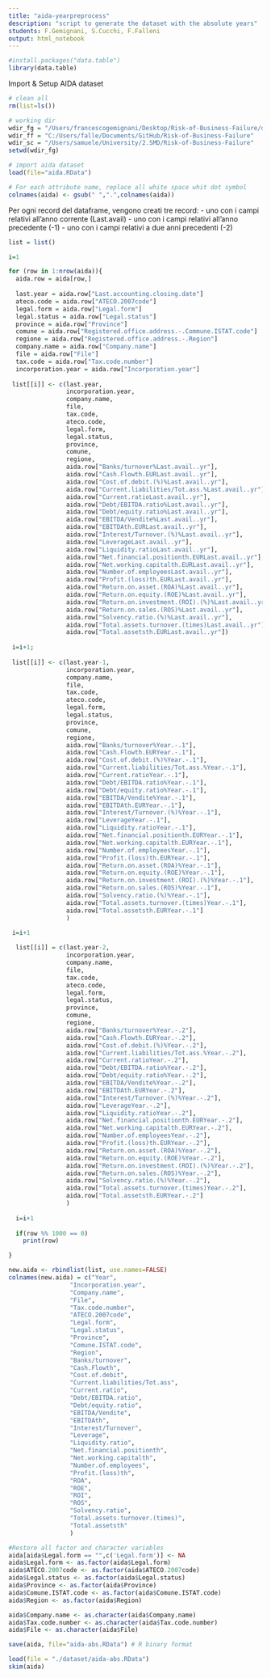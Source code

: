 ```yaml
---
title: "aida-yearpreprocess"
description: "script to generate the dataset with the absolute years"
students: F.Gemignani, S.Cucchi, F.Falleni
output: html_notebook
---
```


```r
#install.packages("data.table") 
library(data.table)
```

Import & Setup AIDA dataset
```r
# clean all
rm(list=ls())

# working dir
wdir_fg = "/Users/francescogemignani/Desktop/Risk-of-Business-Failure/dataset"
wdir_ff = "C:/Users/falle/Documents/GitHub/Risk-of-Business-Failure"
wdir_sc = "/Users/samuele/University/2.SMD/Risk-of-Business-Failure"
setwd(wdir_fg)

# import aida dataset
load(file="aida.RData")

# For each attribute name, replace all white space whit dot symbol
colnames(aida) <- gsub(" ",".",colnames(aida))
```

Per ogni record del dataframe, vengono creati tre record:
  - uno con i campi relativi all'anno corrente (Last.avail)
  - uno con i campi relativi all'anno precedente (-1)
  - uno con i campi relativi a due anni precedenti (-2)
```r
list = list()

i=1

for (row in 1:nrow(aida)){
  aida.row = aida[row,]
  
  last.year = aida.row["Last.accounting.closing.date"]
  ateco.code = aida.row["ATECO.2007code"]
  legal.form = aida.row["Legal.form"]
  legal.status = aida.row["Legal.status"]
  province = aida.row["Province"]
  comune = aida.row["Registered.office.address.-.Commune.ISTAT.code"]
  regione = aida.row["Registered.office.address.-.Region"]
  company.name = aida.row["Company.name"]
  file = aida.row["File"]
  tax.code = aida.row["Tax.code.number"]
  incorporation.year = aida.row["Incorporation.year"]
  
 list[[i]] <- c(last.year,
                incorporation.year,
                company.name,
                file,
                tax.code,
                ateco.code,
                legal.form,
                legal.status,
                province,
                comune,
                regione,
                aida.row["Banks/turnover%Last.avail..yr"],
                aida.row["Cash.Flowth.EURLast.avail..yr"],
                aida.row["Cost.of.debit.(%)%Last.avail..yr"],
                aida.row["Current.liabilities/Tot.ass.%Last.avail..yr"],
                aida.row["Current.ratioLast.avail..yr"],
                aida.row["Debt/EBITDA.ratio%Last.avail..yr"],
                aida.row["Debt/equity.ratio%Last.avail..yr"],
                aida.row["EBITDA/Vendite%Last.avail..yr"],
                aida.row["EBITDAth.EURLast.avail..yr"],
                aida.row["Interest/Turnover.(%)%Last.avail..yr"],
                aida.row["LeverageLast.avail..yr"],
                aida.row["Liquidity.ratioLast.avail..yr"],
                aida.row["Net.financial.positionth.EURLast.avail..yr"],
                aida.row["Net.working.capitalth.EURLast.avail..yr"],
                aida.row["Number.of.employeesLast.avail..yr"],
                aida.row["Profit.(loss)th.EURLast.avail..yr"],
                aida.row["Return.on.asset.(ROA)%Last.avail..yr"],
                aida.row["Return.on.equity.(ROE)%Last.avail..yr"],
                aida.row["Return.on.investment.(ROI).(%)%Last.avail..yr"],
                aida.row["Return.on.sales.(ROS)%Last.avail..yr"],
                aida.row["Solvency.ratio.(%)%Last.avail..yr"],
                aida.row["Total.assets.turnover.(times)Last.avail..yr"],
                aida.row["Total.assetsth.EURLast.avail..yr"])
 
 i=i+1;
 
 list[[i]] <- c(last.year-1,
                incorporation.year,
                company.name,
                file,
                tax.code,
                ateco.code,
                legal.form,
                legal.status,
                province,
                comune,
                regione,
                aida.row["Banks/turnover%Year.-.1"],
                aida.row["Cash.Flowth.EURYear.-.1"],
                aida.row["Cost.of.debit.(%)%Year.-.1"],
                aida.row["Current.liabilities/Tot.ass.%Year.-.1"],
                aida.row["Current.ratioYear.-.1"],
                aida.row["Debt/EBITDA.ratio%Year.-.1"],
                aida.row["Debt/equity.ratio%Year.-.1"],
                aida.row["EBITDA/Vendite%Year.-.1"],
                aida.row["EBITDAth.EURYear.-.1"],
                aida.row["Interest/Turnover.(%)%Year.-.1"],
                aida.row["LeverageYear.-.1"],
                aida.row["Liquidity.ratioYear.-.1"],
                aida.row["Net.financial.positionth.EURYear.-.1"],
                aida.row["Net.working.capitalth.EURYear.-.1"],
                aida.row["Number.of.employeesYear.-.1"],
                aida.row["Profit.(loss)th.EURYear.-.1"],
                aida.row["Return.on.asset.(ROA)%Year.-.1"],
                aida.row["Return.on.equity.(ROE)%Year.-.1"],
                aida.row["Return.on.investment.(ROI).(%)%Year.-.1"],
                aida.row["Return.on.sales.(ROS)%Year.-.1"],
                aida.row["Solvency.ratio.(%)%Year.-.1"],
                aida.row["Total.assets.turnover.(times)Year.-.1"],
                aida.row["Total.assetsth.EURYear.-.1"]
                )

 i=i+1
 
  list[[i]] = c(last.year-2,
                incorporation.year,
                company.name,
                file,
                tax.code,
                ateco.code,
                legal.form,
                legal.status,
                province,
                comune,
                regione,
                aida.row["Banks/turnover%Year.-.2"],
                aida.row["Cash.Flowth.EURYear.-.2"],
                aida.row["Cost.of.debit.(%)%Year.-.2"],
                aida.row["Current.liabilities/Tot.ass.%Year.-.2"],
                aida.row["Current.ratioYear.-.2"],
                aida.row["Debt/EBITDA.ratio%Year.-.2"],
                aida.row["Debt/equity.ratio%Year.-.2"],
                aida.row["EBITDA/Vendite%Year.-.2"],
                aida.row["EBITDAth.EURYear.-.2"],
                aida.row["Interest/Turnover.(%)%Year.-.2"],
                aida.row["LeverageYear.-.2"],
                aida.row["Liquidity.ratioYear.-.2"],
                aida.row["Net.financial.positionth.EURYear.-.2"],
                aida.row["Net.working.capitalth.EURYear.-.2"],
                aida.row["Number.of.employeesYear.-.2"],
                aida.row["Profit.(loss)th.EURYear.-.2"],
                aida.row["Return.on.asset.(ROA)%Year.-.2"],
                aida.row["Return.on.equity.(ROE)%Year.-.2"],
                aida.row["Return.on.investment.(ROI).(%)%Year.-.2"],
                aida.row["Return.on.sales.(ROS)%Year.-.2"],
                aida.row["Solvency.ratio.(%)%Year.-.2"],
                aida.row["Total.assets.turnover.(times)Year.-.2"],
                aida.row["Total.assetsth.EURYear.-.2"]
                )
  
  i=i+1
 
  if(row %% 1000 == 0)
    print(row)

}
```


```r
new.aida <- rbindlist(list, use.names=FALSE)
colnames(new.aida) = c("Year",
                 "Incorporation.year",
                 "Company.name",
                 "File",
                 "Tax.code.number",
                 "ATECO.2007code",
                 "Legal.form",
                 "Legal.status",
                 "Province",
                 "Comune.ISTAT.code",
                 "Region",
                 "Banks/turnover",
                 "Cash.Flowth",
                 "Cost.of.debit",
                 "Current.liabilities/Tot.ass",
                 "Current.ratio",
                 "Debt/EBITDA.ratio",
                 "Debt/equity.ratio",
                 "EBITDA/Vendite",
                 "EBITDAth",
                 "Interest/Turnover",
                 "Leverage",
                 "Liquidity.ratio",
                 "Net.financial.positionth",
                 "Net.working.capitalth",
                 "Number.of.employees",
                 "Profit.(loss)th",
                 "ROA",
                 "ROE",
                 "ROI",
                 "ROS",
                 "Solvency.ratio",
                 "Total.assets.turnover.(times)",
                 "Total.assetsth"
                 )
```

```r
#Restore all factor and character variables
aida[aida$Legal.form == "",c('Legal.form')] <- NA
aida$Legal.form <- as.factor(aida$Legal.form)
aida$ATECO.2007code <- as.factor(aida$ATECO.2007code)
aida$Legal.status <- as.factor(aida$Legal.status)
aida$Province <- as.factor(aida$Province)
aida$Comune.ISTAT.code <- as.factor(aida$Comune.ISTAT.code)
aida$Region <- as.factor(aida$Region)

aida$Company.name <- as.character(aida$Company.name)
aida$Tax.code.number <- as.character(aida$Tax.code.number)
aida$File <- as.character(aida$File)

save(aida, file="aida-abs.RData") # R binary format
```

```r
load(file = "./dataset/aida-abs.RData")
skim(aida)
```

